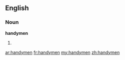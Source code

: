==English==

===Noun===
'''handymen'''

# {{plural of|[[handyman]]}}

[[ar:handymen]]
[[fr:handymen]]
[[my:handymen]]
[[zh:handymen]]